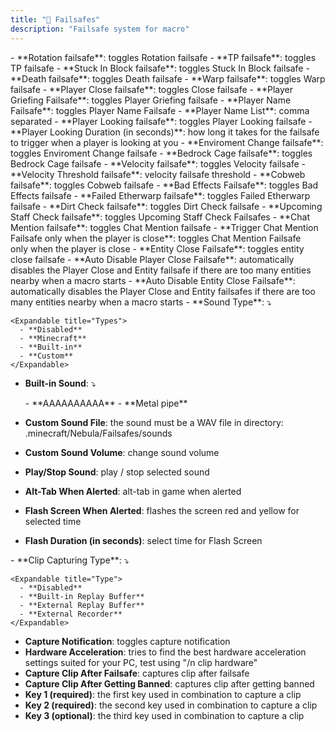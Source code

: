 ```yaml
---
title: "🚨 Failsafes"
description: "Failsafe system for macro"
---
```


<Accordion title="Failsafes" icon="sparkles">
  - **Rotation failsafe**: toggles Rotation failsafe
  - **TP failsafe**: toggles TP failsafe
  - **Stuck In Block failsafe**: toggles Stuck In Block failsafe
  - **Death failsafe**: toggles Death failsafe
  - **Warp failsafe**: toggles Warp failsafe
  - **Player Close failsafe**: toggles Close failsafe
  - **Player Griefing Failsafe**: toggles Player Griefing failsafe
  - **Player Name Failsafe**: toggles Player Name Failsafe
  - **Player Name List**: comma separated
  - **Player Looking failsafe**: toggles Player Looking failsafe
  - **Player Looking Duration (in seconds)**: how long it takes for the failsafe to trigger when a player is looking at you
  - **Enviroment Change failsafe**: toggles Enviroment Change failsafe
  - **Bedrock Cage failsafe**: toggles Bedrock Cage failsafe
  - **Velocity failsafe**: toggles Velocity failsafe
  - **Velocity Threshold failsafe**: velocity failsafe threshold
  - **Cobweb failsafe**: toggles Cobweb failsafe
  - **Bad Effects Failsafe**: toggles Bad Effects failsafe
  - **Failed Etherwarp failsafe**: toggles Failed Etherwarp failsafe
  - **Dirt Check failsafe**: toggles Dirt Check failsafe
  - **Upcoming Staff Check failsafe**: toggles Upcoming Staff Check Failsafes
  - **Chat Mention failsafe**: toggles Chat Mention failsafe
  - **Trigger Chat Mention Failsafe only when the player is close**: toggles Chat Mention Failsafe only when the player is close
</Accordion>

<Accordion title="Alerts" icon="sparkles">
  - **Entity Close Failsafe**: toggles entity close failsafe
  - **Auto Disable Player Close Failsafe**: automatically disables the Player Close and Entity failsafe if there are too many entities nearby when a macro starts
  - **Auto Disable Entity Close Failsafe**: automatically disables the Player Close and Entity failsafes if there are too many entities nearby when a macro starts
  - **Sound Type**: ⤵

    <Expandable title="Types">
      - **Disabled**
      - **Minecraft**
      - **Built-in**
      - **Custom**
    </Expandable>
  - **Built-in Sound**: ⤵

    <Expandable title="Types">
      - **AAAAAAAAAA**
      - **Metal pipe**
    </Expandable>
  - **Custom Sound File**: the sound must be a WAV file in directory: .minecraft/Nebula/Failsafes/sounds
  - **Custom Sound Volume**: change sound volume
  - **Play/Stop Sound**: play / stop selected sound
  - **Alt-Tab When Alerted**: alt-tab in game when alerted
  - **Flash Screen When Alerted**: flashes the screen red and yellow for selected time
  - **Flash Duration (in seconds)**: select time for Flash Screen
</Accordion>

<Accordion title="Recording" icon="sparkles">
  - **Clip Capturing Type**: ⤵

    <Expandable title="Type">
      - **Disabled**
      - **Built-in Replay Buffer**
      - **External Replay Buffer**
      - **External Recorder**
    </Expandable>
  - **Capture Notification**: toggles capture notification
  - **Hardware Acceleration**: tries to find the best hardware acceleration settings suited for your PC, test using "/n clip hardware"
  - **Capture Clip After Failsafe**: captures clip after failsafe
  - **Capture Clip After Getting Banned**: captures clip after getting banned
  - **Key 1 (required)**: the first key used in combination to capture a clip
  - **Key 2 (required)**: the second key used in combination to capture a clip
  - **Key 3 (optional)**: the third key used in combination to capture a clip
</Accordion>